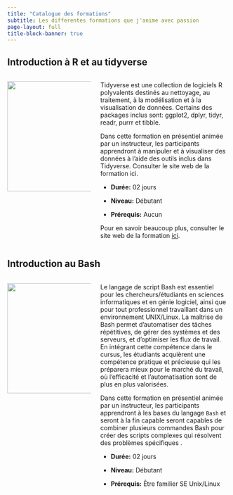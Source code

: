 ```yaml
---
title: "Catalogue des formations"
subtitle: Les differentes formations que j'anime avec passion
page-layout: full
title-block-banner: true
---
```


## Introduction à R et au tidyverse

::: columns
::: {.column width="30%"}
![](images/tidyverse2.png){fig-align="center" width="250"}
:::

::: {.column width="50%"}
Tidyverse est une collection de logiciels R polyvalents destinés au nettoyage, au traitement, à la modélisation et à la visualisation de données.
Certains des packages inclus sont: ggplot2, dplyr, tidyr, readr, purrr et tibble.

Dans cette formation en présentiel animée par un instructeur, les participants apprendront à manipuler et à visualiser des données à l'aide des outils inclus dans Tidyverse.
Consulter le site web de la formation ici.

-   **Durée:** 02 jours

-   **Niveau:** Débutant

-   **Prérequis:** Aucun

Pour en savoir beaucoup plus, consulter le site web de la formation [ici](https://oousmane.github.io/intro-r-tidyverse/).
:::
:::

## Introduction au Bash

::: columns
::: {.column width="30%"}
![](https://upload.wikimedia.org/wikipedia/commons/8/82/Gnu-bash-logo.svg){fig-align="center" width="250"}
:::

::: {.column width="50%"}
Le langage de script Bash est essentiel pour les chercheurs/étudiants en sciences informatiques et en génie logiciel, ainsi que pour tout professionnel travaillant dans un environnement UNIX/Linux. La maîtrise de Bash permet d'automatiser des tâches répétitives, de gérer des systèmes et des serveurs, et d'optimiser les flux de travail. En intégrant cette compétence dans le cursus, les étudiants acquièrent une compétence pratique et précieuse qui les préparera mieux pour le marché du travail, où l'efficacité et l'automatisation sont de plus en plus valorisées.

Dans cette formation en présentiel animée par un instructeur, les participants apprendront à les bases du langage `Bash` et seront à la fin capable seront capables de combiner plusieurs commandes Bash pour créer des scripts complexes qui résolvent des problèmes spécifiques .

-   **Durée:** 02 jours

-   **Niveau:** Débutant

-   **Prérequis:** Être familier SE Unix/Linux

:::
:::
